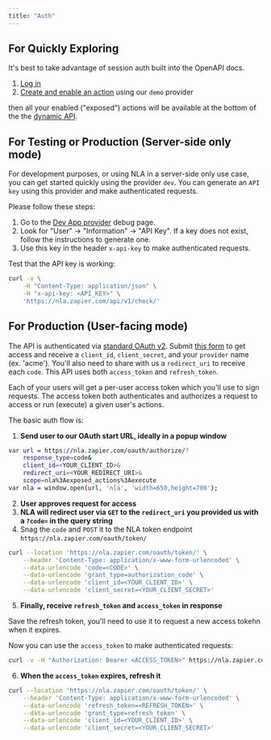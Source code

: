 ```yaml
---
title: "Auth"
---
```


## For Quickly Exploring

It's best to take advantage of session auth built into the OpenAPI docs.

1. [Log in](https://nla.zapier.com/login/zapier/)
2. [Create and enable an action](https://nla.zapier.com/demo/) using our `demo` provider

then all your enabled ("exposed") actions will be available at the bottom of the the [dynamic API](https://nla.zapier.com/api/v1/dynamic/docs).

## For Testing or Production (Server-side only mode)

For development purposes, or using NLA in a server-side only use case, you can get started quickly using the provider `dev`. You can generate an `API key` using this provider and make authenticated requests.

Please follow these steps:

1. Go to the [Dev App provider](https://nla.zapier.com/dev/provider/debug/) debug page.
2. Look for "User" -> "Information" -> "API Key". If a key does not exist, follow the instructions to generate one.
3. Use this key in the header `x-api-key` to make authenticated requests.

Test that the API key is working:

```bash
curl -v \
    -H "Content-Type: application/json" \
    -H "x-api-key: <API_KEY>" \
    'https://nla.zapier.com/api/v1/check/'
```

## For Production (User-facing mode)

The API is authenticated via [standard OAuth v2](https://oauth.net/2/). Submit [this form](https://nla.zapier.app/nla-oauth-credentials) to get access and receive a `client_id`, `client_secret`, and your `provider` name (ex. 'acme'). You'll also need to share with us a `redirect_uri` to receive each `code`. This API uses both `access_token` and `refresh_token`.

Each of your users will get a per-user access token which you'll use to sign requests. The access token both authenticates and authorizes a request to access or run (execute) a given user's actions.

The basic auth flow is:

1. **Send user to our OAuth start URL, ideally in a popup window**

```bash
var url = https://nla.zapier.com/oauth/authorize/?
    response_type=code&
    client_id=<YOUR_CLIENT_ID>&
    redirect_uri=<YOUR_REDIRECT_URI>&
    scope=nla%3Aexposed_actions%3Aexecute
var nla = window.open(url, 'nla', 'width=650,height=700');
```

2. **User approves request for access**
3. **NLA will redirect user via `GET` to the `redirect_uri` you provided us with a `?code=` in the query string**
4. Snag the `code` and `POST` it to the NLA token endpoint `https://nla.zapier.com/oauth/token/`

```bash
curl --location 'https://nla.zapier.com/oauth/token/' \
    --header 'Content-Type: application/x-www-form-urlencoded' \
    --data-urlencode 'code=<CODE>' \
    --data-urlencode 'grant_type=authorization_code' \
    --data-urlencode 'client_id=<YOUR_CLIENT_ID>' \
    --data-urlencode 'client_secret=<YOUR_CLIENT_SECRET>'
```

5. **Finally, receive `refresh_token` and `access_token` in response**

Save the refresh token, you'll need to use it to request a new access tokehn when it expires.

Now you can use the `access_token` to make authenticated requests:

```bash
curl -v -H "Authorization: Bearer <ACCESS_TOKEN>" https://nla.zapier.com/api/v1/dynamic/openapi.json
```

6. **When the `access_token` expires, refresh it**

```bash
curl --location 'https://nla.zapier.com/oauth/token/' \
    --header 'Content-Type: application/x-www-form-urlencoded' \
    --data-urlencode 'refresh_token=<REFRESH_TOKEN>' \
    --data-urlencode 'grant_type=refresh_token' \
    --data-urlencode 'client_id=<YOUR_CLIENT_ID>' \
    --data-urlencode 'client_secret=<YOUR_CLIENT_SECRET>'
```
